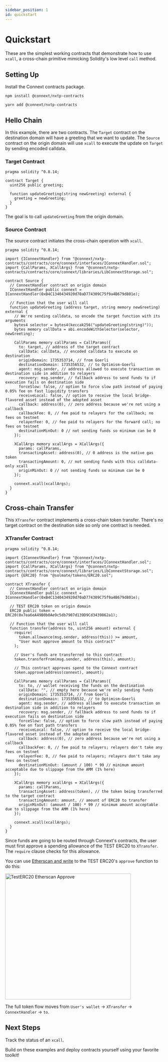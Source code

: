 ```yaml
---
sidebar_position: 1
id: quickstart
---
```



# Quickstart

These are the simplest working contracts that demonstrate how to use `xcall`, a cross-chain primitive mimicking Solidity's low level `call` method.

## Setting Up

Install the Connext contracts package.

<Tabs>
  <TabItem value="npm" label="npm">

    npm install @connext/nxtp-contracts

  </TabItem>
  <TabItem value="yarn" label="yarn" default> 

    yarn add @connext/nxtp-contracts

  </TabItem>
</Tabs>

## Hello Chain

In this example, there are two contracts. The `Target` contract on the destination domain will have a greeting that we want to update. The `Source` contract on the origin domain will use `xcall` to execute the update on `Target` by sending encoded calldata.

### Target Contract

```solidity title="Target.sol"
pragma solidity ^0.8.14;

contract Target {
  uint256 public greeting;

  function updateGreeting(string newGreeting) external {
    greeting = newGreeting;
  }
}
```

The goal is to call `updateGreeting` from the origin domain.

### Source Contract

The source contract initiates the cross-chain operation with `xcall`.

```solidity title="Source.sol"
pragma solidity ^0.8.14;

import {IConnextHandler} from "@connext/nxtp-contracts/contracts/core/connext/interfaces/IConnextHandler.sol";
import {CallParams, XCallArgs} from "@connext/nxtp-contracts/contracts/core/connext/libraries/LibConnextStorage.sol";

contract Source {
  // ConnextHandler contract on origin domain
  IConnextHandler public connext = IConnextHandler(0xB4C1340434920d70aD774309C75f9a4B679d801e); 

  // Function that the user will call
  function updateGreeting (address target, string memory newGreeting) external {
    // We're sending calldata, so encode the target function with its arguments
    bytes4 selector = bytes4(keccak256("updateGreeting(string)"));
    bytes memory callData = abi.encodeWithSelector(selector, newGreeting);

    CallParams memory callParams = CallParams({
      to: target, // address of the target contract
      callData: callData, // encoded calldata to execute on destination
      originDomain: 1735353714, // from Goerli
      destinationDomain: 1735356532, // to Optimism-Goerli
      agent: msg.sender, // address allowed to execute transaction on destination side in addition to relayers
      recovery: msg.sender, // fallback address to send funds to if execution fails on destination side
      forceSlow: false, // option to force slow path instead of paying 0.05% fee on fast liquidity transfers
      receiveLocal: false, // option to receive the local bridge-flavored asset instead of the adopted asset
      callback: address(0), // zero address because we're not using a callback
      callbackFee: 0, // fee paid to relayers for the callback; no fees on testnet
      relayerFee: 0, // fee paid to relayers for the forward call; no fees on testnet
      destinationMinOut: 0 // not sending funds so minimum can be 0
    });

    XCallArgs memory xcallArgs = XCallArgs({
      params: callParams,
      transactingAsset: address(0), // 0 address is the native gas token
      transactingAmount: 0, // not sending funds with this calldata-only xcall
      originMinOut: 0 // not sending funds so minimum can be 0
    });

    connext.xcall(xcallArgs);
  }
}
```

## Cross-chain Transfer

This `XTransfer` contract implements a cross-chain token transfer. There's no target contract on the destination side so only one contract is needed.

### XTransfer Contract

```solidity title="XTransfer.sol" 
pragma solidity ^0.8.14;

import {IConnextHandler} from "@connext/nxtp-contracts/contracts/core/connext/interfaces/IConnextHandler.sol";
import {CallParams, XCallArgs} from "@connext/nxtp-contracts/contracts/core/connext/libraries/LibConnextStorage.sol";
import {ERC20} from "@solmate/tokens/ERC20.sol";

contract XTransfer { 
  // ConnextHandler contract on origin domain
  IConnextHandler public connext = IConnextHandler(0xB4C1340434920d70aD774309C75f9a4B679d801e); 

  // TEST ERC20 token on origin domain
  ERC20 public token = ERC20(0x7ea6eA49B0b0Ae9c5db7907d139D9Cd3439862a1); 

  // Function that the user will call
  function transfer(address to, uint256 amount) external {
    require(
      token.allowance(msg.sender, address(this)) >= amount,
      "User must approve amount to this contract"
    );
    
    // User's funds are transferred to this contract
    token.transferFrom(msg.sender, address(this), amount);

    // This contract approves spend to the Connext contract
    token.approve(address(connext), amount);

    CallParams memory callParams = CallParams({
      to: to, // wallet receiving the funds on the destination
      callData: "", // empty here because we're only sending funds
      originDomain: 1735353714, // from Goerli
      destinationDomain: 1735356532, // to Optimism-Goerli
      agent: msg.sender, // address allowed to execute transaction on destination side in addition to relayers
      recovery: msg.sender, // fallback address to send funds to if execution fails on destination side
      forceSlow: false, // option to force slow path instead of paying 0.05% fee on fast path transfers
      receiveLocal: false, // option to receive the local bridge-flavored asset instead of the adopted asset
      callback: address(0), // zero address because we're not using a callback
      callbackFee: 0, // fee paid to relayers; relayers don't take any fees on testnet
      relayerFee: 0, // fee paid to relayers; relayers don't take any fees on testnet
      destinationMinOut: (amount / 100) * 99 // minimum amount acceptable due to slippage from the AMM (1% here)
    });

    XCallArgs memory xcallArgs = XCallArgs({
      params: callParams,
      transactingAsset: address(token), // the token being transferred to the target contract
      transactingAmount: amount, // amount of ERC20 to transfer
      originMinOut: (amount / 100) * 99 // minimum amount acceptable due to slippage from the AMM (1% here)
    });

    connext.xcall(xcallArgs);
  }
}
```

Since funds are going to be routed through Connext's contracts, the user must first approve a spending allowance of the TEST ERC20 to `XTransfer`. The `require` clause checks for this allowance. 

You can use [Etherscan and write](https://goerli.etherscan.io/address/0x7ea6eA49B0b0Ae9c5db7907d139D9Cd3439862a1#writeContract) to the TEST ERC20's `approve` function to do this: 

<img src="/img/developers/TestERC20_Etherscan_Approve.png" alt="TestERC20 Etherscan Approve" width="400"/>

The full token flow moves from `User's wallet` -> `XTransfer` -> `ConnextHandler` -> `to`.


## Next Steps

Track the status of an `xcall`. 

Build on these examples and deploy contracts yourself using your favorite toolkit! 
